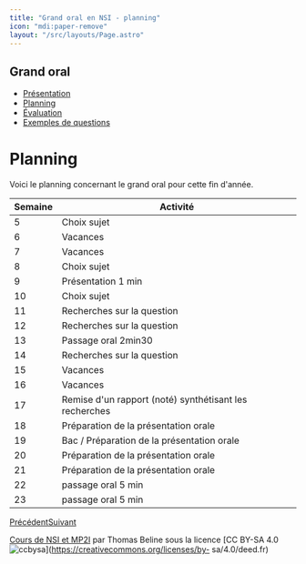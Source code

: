 ```yaml
---
title: "Grand oral en NSI - planning"
icon: "mdi:paper-remove"
layout: "/src/layouts/Page.astro"
---
```

 
## Grand oral

  - [Présentation](.)
  - [Planning](planning)
  - [Évaluation](evaluation)
  - [Exemples de questions](exemples)

# Planning

Voici le planning concernant le grand oral pour cette fin d'année.

Semaine | Activité  
---|---  
5  |  Choix sujet   
6  |  Vacances   
7  |  Vacances   
8  |  Choix sujet   
9  |  Présentation 1 min   
10  |  Choix sujet   
11  |  Recherches sur la question   
12  |  Recherches sur la question   
13  |  Passage oral 2min30   
14  |  Recherches sur la question   
15  |  Vacances   
16  |  Vacances   
17  |  Remise d'un rapport (noté) synthétisant les recherches   
18  |  Préparation de la présentation orale   
19  |  Bac / Préparation de la présentation orale   
20  |  Préparation de la présentation orale   
21  |  Préparation de la présentation orale   
22  |  passage oral 5 min   
23  |  passage oral 5 min   
[Précédent](.)[Suivant](evaluation)

[Cours de NSI et MP2I](https://kxs.fr/cours/) par Thomas Beline sous la
licence [CC BY-SA 4.0
![ccbysa](//cours/ccbysa.svg)](https://creativecommons.org/licenses/by-
sa/4.0/deed.fr)


